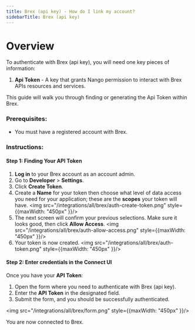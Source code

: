 ```yaml
---
title: Brex (api key) - How do I link my account?
sidebarTitle: Brex (api key)
---
```


# Overview

To authenticate with Brex (api key), you will need one key pieces of information:
1. **Api Token** - A key that grants Nango permission to interact with Brex APIs resources and services.

This guide will walk you through finding or generating the Api Token within Brex.

### Prerequisites:

- You must have a registered account with Brex.

### Instructions:

#### Step 1: Finding Your API Token
1. **Log in** to your Brex account as an account admin.
2. Go to **Developer** > **Settings**.
3. Click **Create Token**.
4. Create a **Name** for your token then choose what level of data access you need for your application; these are the **scopes** your token will have.
<img src="/integrations/all/brex/auth-create-token.png" style={{maxWidth: "450px" }}/>
5. The next screen will confirm your previous selections. Make sure it looks good, then click **Allow Access**.
<img src="/integrations/all/brex/auth-allow-access.png" style={{maxWidth: "450px" }}/>
6. Your token is now created.
<img src="/integrations/all/brex/auth-token.png" style={{maxWidth: "450px" }}/>

#### Step 2: Enter credentials in the Connect UI

Once you have your **API Token**:
1. Open the form where you need to authenticate with Brex (api key).
2. Enter the **API Token** in the designated field.
3. Submit the form, and you should be successfully authenticated.


<img src="/integrations/all/brex/form.png" style={{maxWidth: "450px" }}/>

You are now connected to Brex.

